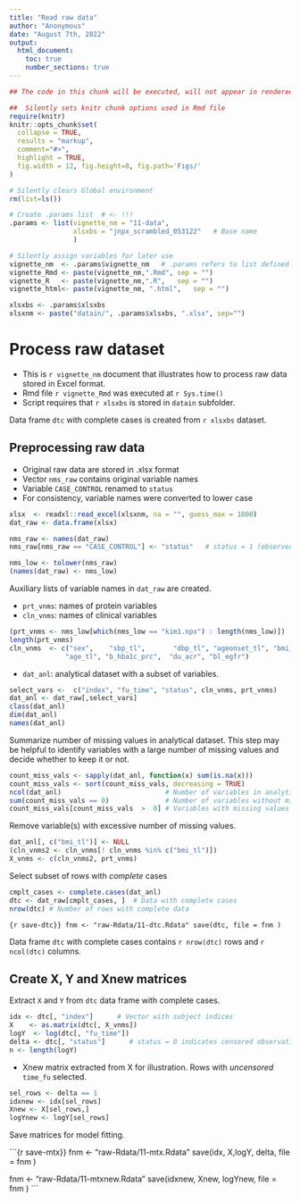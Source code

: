 ```yaml
---
title: "Read raw data"
author: "Anonymous"
date: "August 7th, 2022"
output: 
  html_document:
    toc: true
    number_sections: true
---
```



```r
## The code in this chunk will be executed, will not appear in rendered .html file

##  Silently sets knitr chunk options used in Rmd file
require(knitr)
knitr::opts_chunk$set(
  collapse = TRUE,
  results = "markup",  
  comment="#>",
  highlight = TRUE,
  fig.width = 12, fig.height=8, fig.path='Figs/'
)

# Silently clears Global environment
rm(list=ls())

# Create .params list  # <- !!! 
.params <- list(vignette_nm = "11-data",
                xlsxbs = "jnpx_scrambled_053122"   # Base name
                ) 

# Silently assign variables for later use
vignette_nm  <- .params$vignette_nm   # .params refers to list defined above
vignette_Rmd <- paste(vignette_nm,".Rmd", sep = "")
vignette_R   <- paste(vignette_nm,".R",   sep = "")
vignette_html<- paste(vignette_nm, ".html",   sep = "")

xlsxbs <- .params$xlsxbs
xlsxnm <- paste("datain/", .params$xlsxbs, ".xlsx", sep="")
```



# Process raw dataset


* This is `r vignette_nm` document that illustrates how to process raw data stored in
  Excel format.
* Rmd file  `r vignette_Rmd` was executed at `r Sys.time()`
* Script requires that `r xlsxbs` is stored in `datain` subfolder.


Data frame `dtc` with complete cases is created from `r xlsxbs` dataset.


##  Preprocessing raw data

* Original raw data are stored in .xlsx format
* Vector `nms_raw` contains original variable names
* Variable `CASE_CONTROL` renamed to `status`
* For consistency, variable names were converted to lower case

```r

xlsx  <- readxl::read_excel(xlsxnm, na = "", guess_max = 1000)
dat_raw <- data.frame(xlsx)

nms_raw <- names(dat_raw)
nms_raw[nms_raw == "CASE_CONTROL"] <- "status"   # status = 1 (observed follow-up time), status = 0 (censored follow-up time)

nms_low <- tolower(nms_raw)
(names(dat_raw) <- nms_low)
```

Auxiliary lists of variable names in `dat_raw` are created.

* `prt_vnms`: names of protein variables
* `cln_vnms`: names of clinical variables


```r
(prt_vnms <- nms_low[which(nms_low == "kim1.npx") : length(nms_low)])
length(prt_vnms)
cln_vnms  <- c("sex",    "sbp_tl",       "dbp_tl", "ageonset_tl", "bmi_tl",
              "age_tl", "b_hba1c_prc",  "du_acr", "bl_egfr")
```

* `dat_anl`: analytical dataset with a subset of variables.

```r
select_vars <-  c("index", "fu_time", "status", cln_vnms, prt_vnms)
dat_anl <- dat_raw[,select_vars]
class(dat_anl)
dim(dat_anl)
names(dat_anl)
```

Summarize  number of missing values in analytical dataset. This step may be helpful to identify variables
with a large number of missing values and decide whether to keep it or not.   

```r
count_miss_vals <- sapply(dat_anl, function(x) sum(is.na(x)))
count_miss_vals <- sort(count_miss_vals, decreasing = TRUE) 
ncol(dat_anl)                          # Number of variables in analytical dataset
sum(count_miss_vals == 0)              # Number of variables without missing values  
count_miss_vals[count_miss_vals  >  0] # Variables with missing values
```

Remove variable(s) with excessive number of missing values.

```r
dat_anl[, c("bmi_tl")] <- NULL
(cln_vnms2 <- cln_vnms[! cln_vnms %in% c("bmi_tl")]) 
X_vnms <- c(cln_vnms2, prt_vnms)
```

Select subset of rows with *complete*  cases

```r
cmplt_cases <- complete.cases(dat_anl)
dtc <- dat_raw[cmplt_cases, ]  # Data with complete cases
nrow(dtc) # Number of rows with complete data
```

```{r save-dtc}}
fnm <- "raw-Rdata/11-dtc.Rdata"
save(dtc, file = fnm )
```

Data frame `dtc` with complete cases contains `r nrow(dtc)` rows  and `r ncol(dtc)` columns. 

## Create X, Y and Xnew matrices


Extract `X` and `Y` from `dtc` data frame with complete cases.

```r
idx <- dtc[, "index"]      # Vector with subject indices
X    <- as.matrix(dtc[, X_vnms]) 
logY  <- log(dtc[, "fu_time"]) 
delta <- dtc[, "status"]      # status = 0 indicates censored observation 
n <- length(logY)
```

* Xnew matrix extracted from X for illustration. Rows with _uncensored_ `time_fu` selected.


```r
sel_rows <- delta == 1
idxnew <- idx[sel_rows]
Xnew <- X[sel_rows,]
logYnew <- logY[sel_rows] 
```

Save matrices for model fitting.

```{r save-mtx}}
fnm <- "raw-Rdata/11-mtx.Rdata"
save(idx, X,logY, delta, file = fnm )

fnm <- "raw-Rdata/11-mtxnew.Rdata"
save(idxnew, Xnew, logYnew, file = fnm )
```



